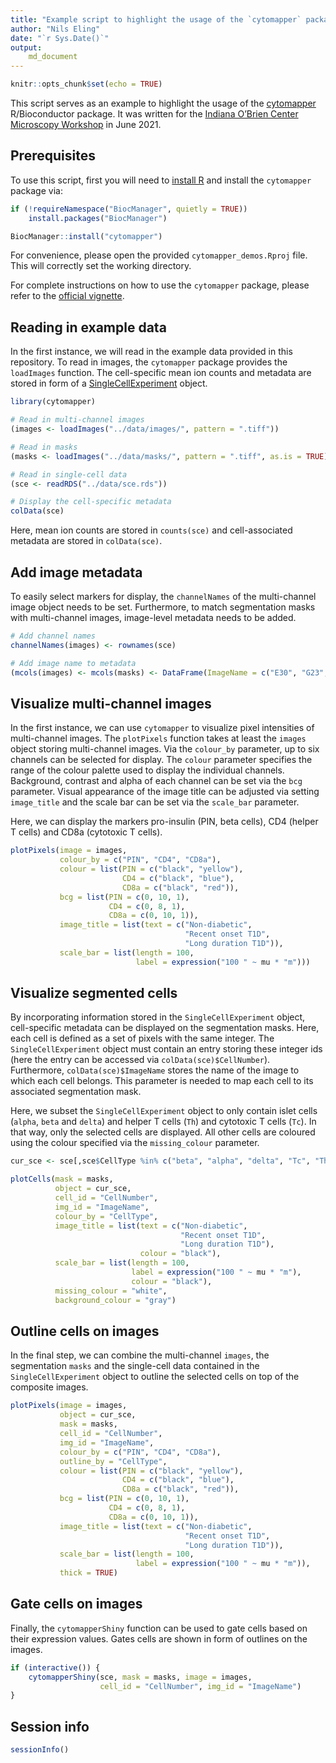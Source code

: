 ```yaml
---
title: "Example script to highlight the usage of the `cytomapper` package"
author: "Nils Eling"
date: "`r Sys.Date()`"
output:     
    md_document
---
```


```r
knitr::opts_chunk$set(echo = TRUE)
```

This script serves as an example to highlight the usage of the [cytomapper](https://www.bioconductor.org/packages/release/bioc/html/cytomapper.html) 
R/Bioconductor package. It was written for the [Indiana O’Brien Center Microscopy Workshop](http://static.medicine.iupui.edu/obrien/2021Schedule.pdf)
in June 2021.

## Prerequisites

To use this script, first you will need to [install R](https://www.r-project.org/) 
and install the `cytomapper` package via:

```r
if (!requireNamespace("BiocManager", quietly = TRUE))
    install.packages("BiocManager")

BiocManager::install("cytomapper")
```

For convenience, please open the provided `cytomapper_demos.Rproj` file.
This will correctly set the working directory.

For complete instructions on how to use the `cytomapper` package, please refer
to the [official vignette](https://bioconductor.org/packages/release/bioc/vignettes/cytomapper/inst/doc/cytomapper.html).

## Reading in example data

In the first instance, we will read in the example data provided in this repository.
To read in images, the `cytomapper` package provides the `loadImages` function.
The cell-specific mean ion counts and metadata are stored in form of a 
[SingleCellExperiment](https://bioconductor.org/packages/release/bioc/html/SingleCellExperiment.html) object.

```r
library(cytomapper)

# Read in multi-channel images
(images <- loadImages("../data/images/", pattern = ".tiff"))

# Read in masks
(masks <- loadImages("../data/masks/", pattern = ".tiff", as.is = TRUE))

# Read in single-cell data
(sce <- readRDS("../data/sce.rds"))

# Display the cell-specific metadata
colData(sce)
```

Here, mean ion counts are stored in `counts(sce)` and cell-associated metadata
are stored in `colData(sce)`.

## Add image metadata

To easily select markers for display, the `channelNames` of the multi-channel
image object needs to be set. 
Furthermore, to match segmentation masks with multi-channel images, image-level
metadata needs to be added.

```r
# Add channel names
channelNames(images) <- rownames(sce)

# Add image name to metadata
(mcols(images) <- mcols(masks) <- DataFrame(ImageName = c("E30", "G23", "J01")))
```

## Visualize multi-channel images

In the first instance, we can use `cytomapper` to visualize pixel intensities of 
multi-channel images. The `plotPixels` function takes at least the `images` object
storing multi-channel images. Via the `colour_by` parameter, up to six channels
can be selected for display. The `colour` parameter specifies the range of the 
colour palette used to display the individual channels. Background, contrast and
alpha of each channel can be set via the `bcg` parameter. Visual appearance of the
image title can be adjusted via setting `image_title` and the scale bar can be 
set via the `scale_bar` parameter.

Here, we can display the markers pro-insulin (PIN, beta cells), CD4 (helper T cells) 
and CD8a (cytotoxic T cells).

```r
plotPixels(image = images,
           colour_by = c("PIN", "CD4", "CD8a"), 
           colour = list(PIN = c("black", "yellow"),
                         CD4 = c("black", "blue"),
                         CD8a = c("black", "red")),
           bcg = list(PIN = c(0, 10, 1),
                      CD4 = c(0, 8, 1),
                      CD8a = c(0, 10, 1)),
           image_title = list(text = c("Non-diabetic",
                                       "Recent onset T1D",
                                       "Long duration T1D")),
           scale_bar = list(length = 100,
                            label = expression("100 " ~ mu * "m")))
```

## Visualize segmented cells

By incorporating information stored in the `SingleCellExperiment` object, cell-specific
metadata can be displayed on the segmentation masks. Here, each cell is defined
as a set of pixels with the same integer. The `SingleCellExperiment` object
must contain an entry storing these integer ids (here the entry can be accessed
via `colData(sce)$CellNumber`). Furthermore, `colData(sce)$ImageName` stores
the name of the image to which each cell belongs. This parameter is needed
to map each cell to its associated segmentation mask.

Here, we subset the `SingleCellExperiment` object to only contain islet cells
(`alpha`, `beta` and `delta`) and helper T cells (`Th`) and cytotoxic T cells (`Tc`).
In that way, only the selected cells are displayed. All other cells are coloured
using the colour specified via the `missing_colour` parameter.

```r
cur_sce <- sce[,sce$CellType %in% c("beta", "alpha", "delta", "Tc", "Th")]

plotCells(mask = masks,
          object = cur_sce,
          cell_id = "CellNumber",
          img_id = "ImageName",
          colour_by = "CellType",
          image_title = list(text = c("Non-diabetic",
                                      "Recent onset T1D",
                                      "Long duration T1D"),
                             colour = "black"),
          scale_bar = list(length = 100,
                           label = expression("100 " ~ mu * "m"),
                           colour = "black"),
          missing_colour = "white",
          background_colour = "gray")
```

## Outline cells on images

In the final step, we can combine the multi-channel `images`, the segmentation
`masks` and the single-cell data contained in the `SingleCellExperiment` object
to outline the selected cells on top of the composite images. 

```r
plotPixels(image = images,
           object = cur_sce,
           mask = masks,
           cell_id = "CellNumber",
           img_id = "ImageName",
           colour_by = c("PIN", "CD4", "CD8a"), 
           outline_by = "CellType",
           colour = list(PIN = c("black", "yellow"),
                         CD4 = c("black", "blue"),
                         CD8a = c("black", "red")),
           bcg = list(PIN = c(0, 10, 1),
                      CD4 = c(0, 8, 1),
                      CD8a = c(0, 10, 1)),
           image_title = list(text = c("Non-diabetic",
                                       "Recent onset T1D",
                                       "Long duration T1D")),
           scale_bar = list(length = 100,
                            label = expression("100 " ~ mu * "m")),
           thick = TRUE)
```

## Gate cells on images

Finally, the `cytomapperShiny` function can be used to gate cells based on their
expression values. Gates cells are shown in form of outlines on the images.

```r
if (interactive()) {
    cytomapperShiny(sce, mask = masks, image = images, 
                    cell_id = "CellNumber", img_id = "ImageName")
}
```

## Session info

```r
sessionInfo()
```